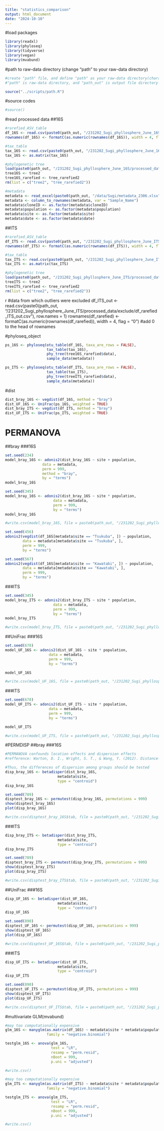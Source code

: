 ```yaml
---
title: "statistics_comparison"
output: html_document
date: "2024-10-10"
---
```


#load packages

```r
library(readxl)
library(phyloseq)
library(tidyverse)
library(vegan)
library(mvabund)
```

#path to raw-data directory (change "path" to your raw-data directory)

```r
#create "path" file, and define "path" as your raw-data directory(character vector) in the file
#"path" is raw-data directory, and "path_out" is output file directory

source("../scripts/path.R")
```

#source codes

```r
#source()
```

#read processed data
##16S

```r
#rarefied_ASV_table
df_16S <- read.csv(paste0(path_out, "/231202_Sugi_phyllosphere_June_16S/processed_data/df_rarefied_16S.csv"), row.names = 1)
rownames(df_16S) <- formatC(as.numeric(rownames(df_16S)), width = 4, flag = "0") #add 0 to rownames

#tax_table
tax_16S <- read.csv(paste0(path_out, "/231202_Sugi_phyllosphere_June_16S/processed_data/tax_table2_16S.csv"), row.names = 1)
tax_16S <- as.matrix(tax_16S)

#phylogenetic tree
load(paste0(path_out, "/231202_Sugi_phyllosphere_June_16S/processed_data/trees.Rdata"))
tree16S <- tree2
tree16S_rarefied <- tree_rarefied2
rm(list = c("tree2", "tree_rarefied2"))

#metadata
metadata <- read_excel(paste0(path_out, "/data/Sugi/metadata_2306.xlsx"), sheet = "Sheet1")
metadata <- column_to_rownames(metadata, var = "Sample_Name")
metadata$cloneID <- as.factor(metadata$cloneID)
metadata$population <- as.factor(metadata$population)
metadata$site <- as.factor(metadata$site)
metadata$date <- as.factor(metadata$date)
```

##ITS

```r
#rarefied_ASV_table
df_ITS <- read.csv(paste0(path_out, "/231202_Sugi_phyllosphere_June_ITS/processed_data/df_rarefied_ITS.csv"), row.names = 1)
rownames(df_ITS) <- formatC(as.numeric(rownames(df_ITS)), width = 4, flag = "0") #add 0 to rownames

#tax_table
tax_ITS <- read.csv(paste0(path_out, "/231202_Sugi_phyllosphere_June_ITS/processed_data/tax_table2_ITS.csv"), row.names = 1)
tax_ITS <- as.matrix(tax_ITS)

#phylogenetic tree
load(paste0(path_out, "/231202_Sugi_phyllosphere_June_ITS/processed_data/trees.Rdata"))
treeITS <- tree2
treeITS_rarefied <- tree_rarefied2
rm(list = c("tree2", "tree_rarefied2"))
```

{r, eval=FALSE}
#data from which outliers were excluded
df_ITS_out <- read.csv(paste0(path_out, "/231202_Sugi_phyllosphere_June_ITS/processed_data/exclude/df_rarefied_ITS_out.csv"), row.names = 1)
rownames(df_rarefied) <- formatC(as.numeric(rownames(df_rarefied)), width = 4, flag = "0") 
#add 0 to the head of rownames

#phyloseq_object

```r
ps_16S <- phyloseq(otu_table(df_16S, taxa_are_rows = FALSE), 
                   tax_table(tax_16S), 
                   phy_tree(tree16S_rarefied$data), 
                   sample_data(metadata))

ps_ITS <- phyloseq(otu_table(df_ITS, taxa_are_rows = FALSE), 
                   tax_table(tax_ITS), 
                   phy_tree(treeITS_rarefied$data), 
                   sample_data(metadata))
```

#dist

```r
dist_bray_16S <- vegdist(df_16S, method = "bray")
dist_UF_16S <- UniFrac(ps_16S, weighted = TRUE)
dist_bray_ITS <- vegdist(df_ITS, method = "bray")
dist_UF_ITS <- UniFrac(ps_ITS, weighted = TRUE)
```

# PERMANOVA
##bray
###16S

```r
set.seed(234)
model_bray_16S <- adonis2(dist_bray_16S ~ site + population, 
                 data = metadata, 
                 perm = 999, 
                 method = "bray", 
                 by = "terms")
model_bray_16S
```

```r
set.seed(345)
model_bray_16S <- adonis2(dist_bray_16S ~ site * population, 
                      data = metadata, 
                      perm = 999, 
                      by = "terms")
model_bray_16S

#write.csv(model_bray_16S, file = paste0(path_out, "/231202_Sugi_phyllosphere_June_16S/analysis/PERMANOVA_bray.csv"))
```

```r
set.seed(456)
adonis2(vegdist(df_16S[metadata$site == "Tsukuba", ]) ~ population, 
        data = metadata[metadata$site == "Tsukuba", ], 
        perm = 999, 
        by = "terms")

set.seed(567)
adonis2(vegdist(df_16S[metadata$site == "Kawatabi", ]) ~ population, 
        data = metadata[metadata$site == "Kawatabi", ], 
        perm = 999, 
        by = "terms")
```

###ITS

```r
set.seed(345)
model_bray_ITS <- adonis2(dist_bray_ITS ~ site * population, 
                      data = metadata, 
                      perm = 999, 
                      by = "terms")
model_bray_ITS

#write.csv(model_bray_ITS, file = paste0(path_out, "/231202_Sugi_phyllosphere_June_ITS/analysis/PERMANOVA_bray.csv"))
```

##UniFrac
###16S

```r
set.seed(678)
model_UF_16S <- adonis2(dist_UF_16S ~ site * population, 
                    data = metadata, 
                    perm = 999, 
                    by = "terms")

model_UF_16S

#write.csv(model_UF_16S, file = paste0(path_out, "/231202_Sugi_phyllosphere_June_16S/analysis/PERMANOVA_weightedUF.csv"))
```

###ITS

```r
set.seed(678)
model_UF_ITS <- adonis2(dist_UF_ITS ~ site * population, 
                    data = metadata, 
                    perm = 999, 
                    by = "terms")

model_UF_ITS

#write.csv(model_UF_ITS, file = paste0(path_out, "/231202_Sugi_phyllosphere_June_ITS/analysis/PERMANOVA_weightedUF.csv"))
```

#PERMDISP
##bray
###16S

```r
#PERMANOVA confounds location effects and dispersion effects
#refference: Warton, D. I., Wright, S. T., & Wang, Y. (2012). Distance‐based multivariate analyses confound location and dispersion effects. Methods in Ecology and Evolution, 3(1), 89-101.

#Thus, the differences of dispersion among groups should be tested
disp_bray_16S <- betadisper(dist_bray_16S, 
                        metadata$site, 
                        type = "centroid")
disp_bray_16S

set.seed(789)
disptest_bray_16S <- permutest(disp_bray_16S, permutations = 999)
show(disptest_bray_16S)
plot(disp_bray_16S)

#write.csv(disptest_bray_16S$tab, file = paste0(path_out, "/231202_Sugi_phyllosphere_June_16S/analysis/PERMDISP_bray.csv"))
```

###ITS

```r
disp_bray_ITS <- betadisper(dist_bray_ITS, 
                        metadata$site, 
                        type = "centroid")
disp_bray_ITS

set.seed(789)
disptest_bray_ITS <- permutest(disp_bray_ITS, permutations = 999)
show(disptest_bray_ITS)
plot(disp_bray_ITS)

#write.csv(disptest_bray_ITS$tab, file = paste0(path_out, "/231202_Sugi_phyllosphere_June_ITS/analysis/PERMDISP_bray.csv"))
```

##UniFrac
###16S

```r
disp_UF_16S <- betadisper(dist_UF_16S, 
                        metadata$site, 
                        type = "centroid")
disp_UF_16S

set.seed(890)
disptest_UF_16S <- permutest(disp_UF_16S, permutations = 999)
show(disptest_UF_16S)
plot(disp_UF_16S)

#write.csv(disptest_UF_16S$tab, file = paste0(path_out, "/231202_Sugi_phyllosphere_June_16S/analysis/PERMDISP_weightedUF.csv"))
```

###ITS

```r
disp_UF_ITS <- betadisper(dist_UF_ITS, 
                        metadata$site, 
                        type = "centroid")
disp_UF_ITS

set.seed(890)
disptest_UF_ITS <- permutest(disp_UF_ITS, permutations = 999)
show(disptest_UF_ITS)
plot(disp_UF_ITS)

#write.csv(disptest_UF_ITS$tab, file = paste0(path_out, "/231202_Sugi_phyllosphere_June_ITS/analysis/PERMDISP_weightedUF.csv"))
```

#multivariate GLM(mvabund)

```r
#may too computationally expensive
glm_16S <- manyglm(as.matrix(df_16S) ~ metadata$site * metadata$population, 
                   family = "negative.binomial")

testglm_16S <- anova(glm_16S, 
                     test = "LR", 
                     resamp = "perm.resid", 
                     nBoot = 999, 
                     p.uni = "adjusted")

#write.csv()
```

```r
#may too computationally expensive
glm_ITS <- manyglm(as.matrix(df_ITS) ~ metadata$site * metadata$population, 
                   family = "negative.binomial")

testglm_ITS <- anova(glm_ITS, 
                     test = "LR", 
                     resamp = "perm.resid", 
                     nBoot = 999, 
                     p.uni = "adjusted")

#write.csv()
```

